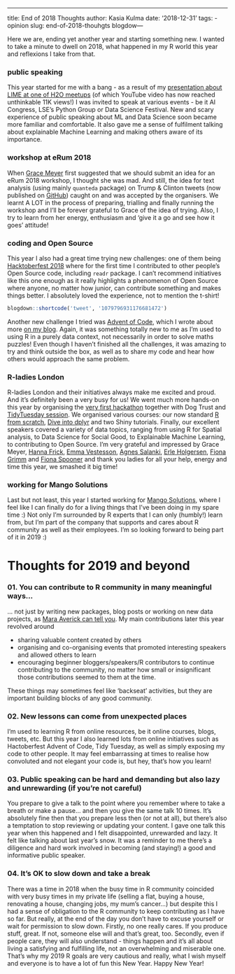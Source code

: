---
title: End of 2018 Thoughts
author: Kasia Kulma
date: '2018-12-31'
tags:
  - opinion
slug: end-of-2018-thouhgts
blogdow---

Here we are, ending yet another year and starting something new. I wanted to take a minute to dwell on 2018, what happened in my R world this year and reflexions I take from that.   


### public speaking 

This year started for me with a bang - as a result of my [presentation about LIME at one of H2O meetups](https://www.youtube.com/watch?v=CY3t11vuuOM&t=2003s) (of which YouTube video has now reached unthinkable 11K views!) I was invited to speak at various events - be it AI Congress, LSE's Python Group or Data Science Festival. New and scary experience of public speaking about ML and Data Science soon became more familiar and comfortable. It also gave me a sense of fulfilment talking about explainable Machine Learning and making others aware of its importance.   

### workshop at eRum 2018

When [Grace Meyer](https://www.linkedin.com/in/grace-meyer-b039803b/) first suggested that we should submit an idea for an eRum 2018 workshop, I thought she was mad. And still, the idea for text analysis (using mainly `quanteda` package) on Trump & Clinton tweets (now published on [GitHub](https://github.com/KKulma/2018_eRum_TextClassification_workshop)) caught on and was accepted by the organisers. We learnt A LOT in the process of preparing, trialling and finally running the workshop and I'll be forever grateful to Grace of the idea of trying. Also, I try to learn from her energy, enthusiasm and 'give it a go and see how it goes' attitude! 

### coding and Open Source
This year I also had a great time trying new challenges: one of them being [Hacktoberfest 2018](https://hacktoberfest.digitalocean.com/) where for the first time I contributed to other people's Open Source code, including `readr` package. I can't recommend initiatives like this one enough as it really highlights a phenomenon of Open Source where anyone, no matter how junior, can contribute something and makes things better. I absolutely loved the experience, not to mention the t-shirt!

```r
blogdown::shortcode('tweet', '1079796931176681472')
```


Another new challenge I tried was [Advent of Code](https://adventofcode.com/), which I wrote about more [on my blog](https://r-tastic.co.uk/post/advent-of-code-in-r-day-1/). Again, it was something totally new to me as I'm used to using R in a purely data context, not necessarily in order to solve maths puzzles! Even though I haven't finished all the challenges, it was amazing to try and think outside the box, as well as to share my code and hear how others would approach the same problem.   

### R-ladies London 

R-ladies London and their initiatives always make me excited and proud. And it's definitely been a very busy for us! We went much more hands-on this year by organising the [very first hackathon](https://www.meetup.com/rladies-london/events/253352011/) together with Dog Trust and [TidyTuesday session](https://www.meetup.com/rladies-london/events/256553328/). We organised various courses: our now standard [R from scratch](https://www.meetup.com/rladies-london/events/247492507/), [Dive into dplyr](https://www.meetup.com/rladies-london/events/247712800/) and two Shiny tutorials. Finally, our excellent speakers covered a variety of data topics, ranging from using R for Spatial analysis, to Data Science for Social Good, to Explainable Machine Learning, to contributing to Open Source. I'm very grateful and impressed by Grace Meyer, [Hanna Frick](https://twitter.com/hfcfrick), [Emma Vestesson](https://twitter.com/Gummifot), [Agnes Salanki](https://twitter.com/salankia), [Erle Holgersen](https://twitter.com/wuergh), [Fiona Grimm](https://twitter.com/fiona_grimm) and [Fiona Spooner](https://twitter.com/f_spooner) and thank you ladies for all your help, energy and time this year, we smashed it big time!  

### working for Mango Solutions 

Last but not least, this year I started working for [Mango Solutions](https://twitter.com/MangoTheCat), where I feel like I can finally do for a living things that I've been doing in my spare time :) Not only I'm surrounded by R experts that I can only (humbly!) learn from, but I'm part of the company that supports and cares about R community as well as their employees. I'm so looking forward to being part of it in 2019 :)


# Thoughts for 2019 and beyond

### 01. You can contribute to R community in many meaningful ways... 

... not just by writing new packages, blog posts or working on new data projects, as [Mara Averick can tell you](https://www.rstudio.com/resources/videos/phrasing-communicating-data-science-through-tweets-gifs-and-classic-misdirection/). My main contributions later this year revolved around 

 - sharing valuable content created by others 
 - organising and co-organising events that promoted interesting speakers and allowed others to learn
 - encouraging beginner bloggers/speakers/R contributors to continue contributing to the community, no matter how small or insignificant those contributions seemed to them at the time. 
 
These things may sometimes feel like 'backseat' activities, but they are important building blocks of any good community.

### 02. New lessons can come from unexpected places 

I'm used to learning R from online resources, be it online courses, blogs, tweets, etc. But this year I also learned lots from online initiatives such as Hactoberfest
Advent of Code, Tidy Tuesday, as well as simply exposing my code to other people. It may feel embarrassing at times to realise how convoluted and not elegant your code is, but hey, that's how you learn!


### 03. Public speaking can be hard and demanding but also lazy and unrewarding (if you're not careful)

You prepare to give a talk to the point where you remember where to take a breath or make a pause... and then you give the same talk 10 times. It's absolutely fine then that you prepare less then (or not at all), but there's also a temptation to stop reviewing or updating your content. I gave one talk this year when this happened and I felt disappointed, unrewarded and lazy. It felt like talking about last year's snow. It was a reminder to me there's a diligence and hard work involved in becoming (and staying!) a good and informative public speaker.   


### 04. It's OK to slow down and take a break
There was a time in 2018 when the busy time in R community coincided with very busy times in my private life (selling a flat, buying a house, renovating a house, changing jobs, my mum's cancer...) but despite this I had a sense of obligation to the R community to keep contributing as I have so far. But really, at the end of the day you don't have to excuse yourself or wait for permission to slow down. Firstly, no one really cares. If you produce stuff, great. If not, someone else will and that's great, too. Secondly, even if people care, they will also understand - things happen and it's all about living a satisfying and fulfilling life, not an overwhelming and miserable one. That's why my 2019 R goals are very cautious and really, what I wish myself and everyone is to have a lot of fun this New Year. Happy New Year!
